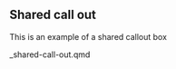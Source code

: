 ::: callout-note
## Shared call out

This is an example of a shared callout box

_shared-call-out.qmd

:::

